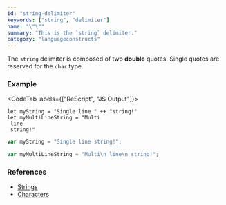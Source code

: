 ```yaml
---
id: "string-delimiter"
keywords: ["string", "delimiter"]
name: "\"\""
summary: "This is the `string` delimiter."
category: "languageconstructs"
---
```


The `string` delimiter is composed of two **double** quotes. Single quotes are reserved for the `char` type.

### Example

<CodeTab labels={["ReScript", "JS Output"]}>

```res
let myString = "Single line " ++ "string!"
let myMultiLineString = "Multi
 line
 string!"
```

```js
var myString = "Single line string!";

var myMultiLineString = "Multi\n line\n string!";
```

</CodeTab>

### References

* [Strings](/docs/manual/latest/primitive-types#string)
* [Characters](/docs/manual/latest/primitive-types#char)

